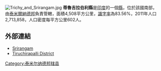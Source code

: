 [[Image:Trichy_and_Srirangam.jpg|right]]
'''蒂魯吉拉伯利縣'''是[[印度|印度]]的一個[[縣|縣]]，位於該國南部，由[[泰米爾納德邦|泰米爾納德邦]]負責管轄，面積4,508平方公里，[[識字率|識字率]]為83.56%，2011年人口2,713,858，人口密度每平方公里602人。

==外部連結==
*[http://www.srirangaminfo.com Srirangam ] {{Wayback|url=http://www.srirangaminfo.com/ |date=20210228211520 }}
*[http://www.trichy.tn.nic.in/default.htm Tiruchirapalli District] {{Wayback|url=http://www.trichy.tn.nic.in/default.htm |date=20170827141927 }}

{{泰米尔纳德邦行政区划小作品}}
[[Category:泰米尔纳德邦辖县|Category:泰米尔纳德邦辖县]]